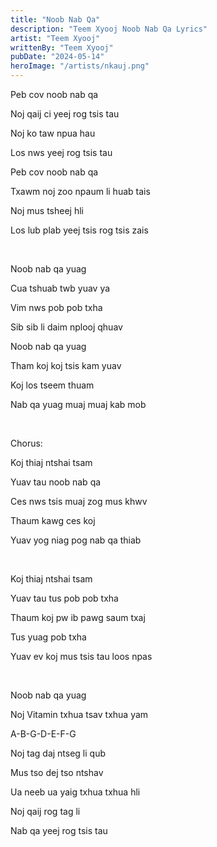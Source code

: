 ```yaml
---
title: "Noob Nab Qa"
description: "Teem Xyooj Noob Nab Qa Lyrics"
artist: "Teem Xyooj"
writtenBy: "Teem Xyooj"
pubDate: "2024-05-14"
heroImage: "/artists/nkauj.png"
---
```


Peb cov noob nab qa

Noj qaij ci yeej rog tsis tau

Noj ko taw npua hau

Los nws yeej rog tsis tau

Peb cov noob nab qa

Txawm noj zoo npaum li huab tais

Noj mus tsheej hli

Los lub plab yeej tsis rog tsis zais

<br />

Noob nab qa yuag

Cua tshuab twb yuav ya

Vim nws pob pob txha

Sib sib li daim nplooj qhuav

Noob nab qa yuag

Tham koj koj tsis kam yuav

Koj los tseem thuam

Nab qa yuag muaj muaj kab mob

<br />

Chorus:

Koj thiaj ntshai tsam

Yuav tau noob nab qa

Ces nws tsis muaj zog mus khwv

Thaum kawg ces koj

Yuav yog niag pog nab qa thiab

<br />

Koj thiaj ntshai tsam

Yuav tau tus pob pob txha

Thaum koj pw ib pawg saum txaj

Tus yuag pob txha

Yuav ev koj mus tsis tau loos npas

<br />

Noob nab qa yuag

Noj Vitamin txhua tsav txhua yam

A-B-G-D-E-F-G

Noj tag daj ntseg li qub

Mus tso dej tso ntshav

Ua neeb ua yaig txhua txhua hli

Noj qaij rog tag li

Nab qa yeej rog tsis tau
